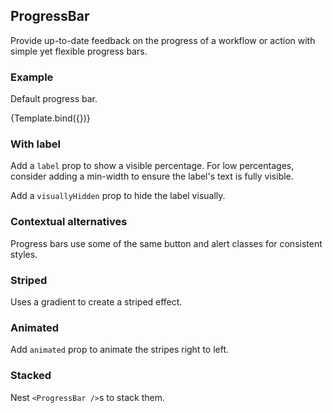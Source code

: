 

<Meta
    title="Bootstrap/Components/ProgressBar"
    component={ProgressBar}
/>


## ProgressBar

Provide up-to-date feedback on the progress of a workflow or action with simple yet flexible progress bars.

### Example

Default progress bar.

<Canvas>
    <Story
        name="Demo"
        args={{
            max: 100,
            now: 60,
        }}>
        {Template.bind({})}
    </Story>
</Canvas>

<ArgsTable story="Demo" />

### With label

Add a `label` prop to show a visible percentage. For low percentages, consider adding a min-width to ensure the label's text is fully visible.

Add a `visuallyHidden` prop to hide the label visually.

<Canvas>
    <Story id="bootstrap-components-progressbar--label" />
</Canvas>

### Contextual alternatives

Progress bars use some of the same button and alert classes for consistent styles.

<Canvas>
    <Story id="bootstrap-components-progressbar--contextual-alternatives" />
</Canvas>

### Striped

Uses a gradient to create a striped effect.

<Canvas>
    <Story id="bootstrap-components-progressbar--striped" />
</Canvas>

### Animated

Add `animated` prop to animate the stripes right to left.

<Canvas>
    <Story id="bootstrap-components-progressbar--animated" />
</Canvas>

### Stacked

Nest `<ProgressBar />`s to stack them.

<Canvas>
    <Story id="bootstrap-components-progressbar--stacked" />
</Canvas>
